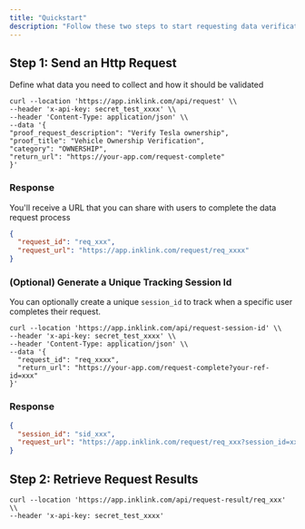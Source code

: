 ```yaml
---
title: "Quickstart"
description: "Follow these two steps to start requesting data verification"
---
```


## Step 1: Send an Http Request

Define what data you need to collect and how it should be validated

```shell Create a simple proof request
curl --location 'https://app.inklink.com/api/request' \\
--header 'x-api-key: secret_test_xxxx' \\
--header 'Content-Type: application/json' \\
--data '{
"proof_request_description": "Verify Tesla ownership",
"proof_title": "Vehicle Ownership Verification",
"category": "OWNERSHIP",
"return_url": "https://your-app.com/request-complete"
}'
```

### Response

You'll receive a URL that you can share with users to complete the data request process

```json Http response
{
  "request_id": "req_xxx",
  "request_url": "https://app.inklink.com/request/req_xxxx"
}
```

### (Optional) Generate a Unique Tracking Session Id

You can optionally create a unique `session_id` to track when a specific user completes their request.

```shell
curl --location 'https://app.inklink.com/api/request-session-id' \\
--header 'x-api-key: secret_test_xxxx' \\
--header 'Content-Type: application/json' \\
--data '{
  "request_id": "req_xxxx",
  "return_url": "https://your-app.com/request-complete?your-ref-id=xxx"
}'
```

### Response

```json
{
  "session_id": "sid_xxx",
  "request_url": "https://app.inklink.com/request/req_xxx?session_id=xxx"
}
```

## Step 2: Retrieve Request Results

```shell Get the completed request results
curl --location 'https://app.inklink.com/api/request-result/req_xxx' \\
--header 'x-api-key: secret_test_xxxx'
```
